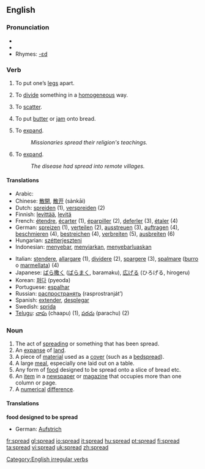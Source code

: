 ==English==

{{rank|expect|nation|legal|965|spread|enter|consider|provided}}

===Pronunciation===
*{{IPA|/'sprɛd/}}
*{{audio|en-us-spread.ogg|Audio (US)}}
*Rhymes: [[Rhymes:English:-ɛd|-ɛd]]

===Verb===
{{en-verb|spreads|spreading|spread}}
[[Category:English irregular verbs]]

#{{transitive}} To put one’s [[leg]]s apart.
#{{transitive}} To [[divide]] something in a [[homogeneous]] way.
#{{transitive}} To [[scatter]].
#{{transitive}} To put [[butter]] or [[jam]] onto bread.
#{{transitive}} To [[expand]].
#:''Missionaries spread their religion's teachings.''
#{{intransitive}} To [[expand]].
#:''The disease had spread into remote villages.''

====Translations====
{{rfc-trans}}
{{top}}
*Arabic: {{ARchar|[[فرد]]}} {{Unicode|(fárada)}}
*Chinese: [[散開]], [[散开]] (sànkāi)
*Dutch: [[spreiden]] (1), [[verspreiden]] (2)
*Finnish: [[levittää]], [[levitä]]
*French: [[étendre]], [[écarter]] (1), [[éparpiller]] (2), [[deferler]] (3), [[étaler]] (4)
*German: [[spreizen]] (1), [[verteilen]] (2), [[ausstreuen]] (3), [[auftragen]] (4), [[beschmieren]] (4), [[bestreichen]] (4), [[verbreiten]] (5), [[ausbreiten]] (6)
*Hungarian: [[szétterjeszteni]]
*Indonesian: [[sebar|menyebar]], [[siar|menyiarkan]], [[sebar luas|menyebarluaskan]]
{{mid}}
*Italian: [[stendere]], [[allargare]] (1), [[dividere]] (2), [[spargere]] (3), [[spalmare]] ([[burro]] o [[marmellata]]) (4)
*Japanese: [[ばら撒く]] ([[ばらまく]], baramaku), [[広げる]] (ひろげる, hirogeru)
*Korean: [[펴다]] (pyeoda)
*Portuguese: [[espalhar]]
*Russian: [[распространять]] (rasprostranját’)
*Spanish: [[extender]], [[desplegar]]
*Swedish: [[sprida]]
*[[Telugu]]: [[చాపు]] (chaapu) (1), [[పరచు]] (parachu) (2)
{{bottom}}

===Noun===
{{en-noun}}

# The act of [[spreading]] or something that has been spread.
# An [[expanse]] of [[land]].
# A piece of [[material]] used as a [[cover]] (such as a [[bedspread]]).
# A large [[meal]], especially one laid out on a table.
# Any form of [[food]] designed to be spread onto a slice of bread etc.
# An [[item]] in a [[newspaper]] or [[magazine]] that occupies more than one column or page.
# A [[numerical]] [[difference]].

====Translations====
'''food designed to be spread'''
*German: [[Aufstrich]] {{m}}

[[fr:spread]]
[[gl:spread]]
[[io:spread]]
[[it:spread]]
[[hu:spread]]
[[pt:spread]]
[[fi:spread]]
[[ta:spread]]
[[vi:spread]]
[[uk:spread]]
[[zh:spread]]